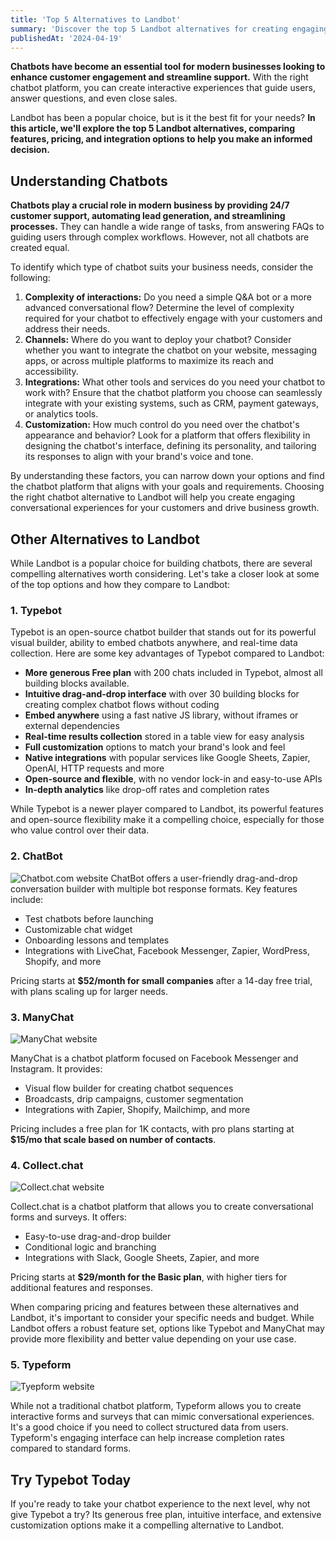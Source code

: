 ```yaml
---
title: 'Top 5 Alternatives to Landbot'
summary: 'Discover the top 5 Landbot alternatives for creating engaging chatbots without coding. Compare features, pricing, and integrations to find the best fit.'
publishedAt: '2024-04-19'
---
```


**Chatbots have become an essential tool for modern businesses looking to enhance customer engagement and streamline support.** With the right chatbot platform, you can create interactive experiences that guide users, answer questions, and even close sales.

Landbot has been a popular choice, but is it the best fit for your needs? **In this article, we'll explore the top 5 Landbot alternatives, comparing features, pricing, and integration options to help you make an informed decision.**

## Understanding Chatbots

**Chatbots play a crucial role in modern business by providing 24/7 customer support, automating lead generation, and streamlining processes.** They can handle a wide range of tasks, from answering FAQs to guiding users through complex workflows. However, not all chatbots are created equal.

To identify which type of chatbot suits your business needs, consider the following:

1. **Complexity of interactions:** Do you need a simple Q&A bot or a more advanced conversational flow? Determine the level of complexity required for your chatbot to effectively engage with your customers and address their needs.
2. **Channels:** Where do you want to deploy your chatbot? Consider whether you want to integrate the chatbot on your website, messaging apps, or across multiple platforms to maximize its reach and accessibility.
3. **Integrations:** What other tools and services do you need your chatbot to work with? Ensure that the chatbot platform you choose can seamlessly integrate with your existing systems, such as CRM, payment gateways, or analytics tools.
4. **Customization:** How much control do you need over the chatbot's appearance and behavior? Look for a platform that offers flexibility in designing the chatbot's interface, defining its personality, and tailoring its responses to align with your brand's voice and tone.

By understanding these factors, you can narrow down your options and find the chatbot platform that aligns with your goals and requirements. Choosing the right chatbot alternative to Landbot will help you create engaging conversational experiences for your customers and drive business growth.

## Other Alternatives to Landbot

While Landbot is a popular choice for building chatbots, there are several compelling alternatives worth considering. Let's take a closer look at some of the top options and how they compare to Landbot:

### 1. Typebot

Typebot is an open-source chatbot builder that stands out for its powerful visual builder, ability to embed chatbots anywhere, and real-time data collection. Here are some key advantages of Typebot compared to Landbot:

- **More generous Free plan** with 200 chats included in Typebot, almost all building blocks available.
- **Intuitive drag-and-drop interface** with over 30 building blocks for creating complex chatbot flows without coding
- **Embed anywhere** using a fast native JS library, without iframes or external dependencies
- **Real-time results collection** stored in a table view for easy analysis
- **Full customization** options to match your brand's look and feel
- **Native integrations** with popular services like Google Sheets, Zapier, OpenAI, HTTP requests and more
- **Open-source and flexible**, with no vendor lock-in and easy-to-use APIs
- **In-depth analytics** like drop-off rates and completion rates

<Table
  headers={['Feature', 'Typebot', 'Landbot']}
  rows={[
    [
      'Pricing',
      'Free plan, $39/mo Starter, $99/mo Pro',
      'Free plan, €40/mo Starter, €150/mo Pro, €400/mo Business',
    ],
    [
      'Integrations',
      'Google Sheets, Webhooks, Zapier, Make, SendGrid',
      'Dialogflow, Salesforce, Slack, Google Sheets, Zapier, Mailchimp',
    ],
    [
      'Customization',
      'Full theme customization, custom CSS',
      'Limited theme options',
    ],
  ]}
/>

<Youtube id="u8FZHvlYviw" />

While Typebot is a newer player compared to Landbot, its powerful features and open-source flexibility make it a compelling choice, especially for those who value control over their data.

### 2. ChatBot

<Image
  src="/images/blog/landbot-alternative/chatbot-com-website.png"
  alt="Chatbot.com website"
  width={2000}
  height={1199}
/>
ChatBot offers a user-friendly drag-and-drop conversation builder with multiple bot
response formats. Key features include:

- Test chatbots before launching
- Customizable chat widget
- Onboarding lessons and templates
- Integrations with LiveChat, Facebook Messenger, Zapier, WordPress, Shopify, and more

Pricing starts at **$52/month for small companies** after a 14-day free trial, with plans scaling up for larger needs.

### 3. ManyChat

<Image
  src="/images/blog/landbot-alternative/manychat-website.png"
  alt="ManyChat website"
  width={2000}
  height={1038}
/>

ManyChat is a chatbot platform focused on Facebook Messenger and Instagram. It provides:

- Visual flow builder for creating chatbot sequences
- Broadcasts, drip campaigns, customer segmentation
- Integrations with Zapier, Shopify, Mailchimp, and more

Pricing includes a free plan for 1K contacts, with pro plans starting at **$15/mo that scale based on number of contacts**.

### 4. Collect.chat

<Image
  src="/images/blog/landbot-alternative/collect-chat-website.png"
  alt="Collect.chat website"
  width={2000}
  height={1031}
/>

Collect.chat is a chatbot platform that allows you to create conversational forms and surveys. It offers:

- Easy-to-use drag-and-drop builder
- Conditional logic and branching
- Integrations with Slack, Google Sheets, Zapier, and more

Pricing starts at **$29/month for the Basic plan**, with higher tiers for additional features and responses.

When comparing pricing and features between these alternatives and Landbot, it's important to consider your specific needs and budget. While Landbot offers a robust feature set, options like Typebot and ManyChat may provide more flexibility and better value depending on your use case.

### 5. Typeform

<Image
  src="/images/blog/landbot-alternative/typeform-website.png"
  alt="Tyepform website"
  width={2000}
  height={1241}
/>

While not a traditional chatbot platform, Typeform allows you to create interactive forms and surveys that can mimic conversational experiences. It's a good choice if you need to collect structured data from users. Typeform's engaging interface can help increase completion rates compared to standard forms.

## Try Typebot Today

If you're ready to take your chatbot experience to the next level, why not give Typebot a try? Its generous free plan, intuitive interface, and extensive customization options make it a compelling alternative to Landbot.

<Cta heading="Tap into the power of a free chatbot today and see the difference for yourself." />
